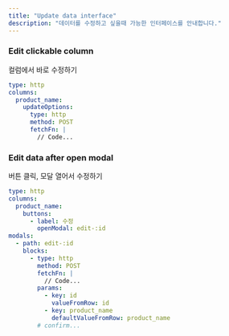 ```yaml
---
title: "Update data interface"
description: "데이터를 수정하고 싶을때 가능한 인터페이스를 안내합니다."
---
```


### Edit clickable column

컬럼에서 바로 수정하기

```yaml
type: http
columns:
  product_name:
    updateOptions:
      type: http
      method: POST
      fetchFn: |
        // Code...    
```

### Edit data after open modal

버튼 클릭, 모달 열어서 수정하기

```yaml
type: http
columns:
  product_name:
    buttons:
      - label: 수정
        openModal: edit-:id
modals:
  - path: edit-:id
    blocks:
      - type: http
        method: POST
        fetchFn: |
          // Code...
        params:
          - key: id
            valueFromRow: id
          - key: product_name
            defaultValueFromRow: product_name
        # confirm...        
```